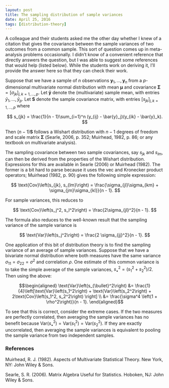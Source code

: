 ```yaml
---
layout: post
title: The sampling distribution of sample variances
date: April 25, 2016
tags: [distribution-theory]
---
```


A colleague and their students asked me the other day whether I knew of a citation that gives the covariance between the sample variances of two outcomes from a common sample. This sort of question comes up in meta-analysis problems occasionally. I didn't know of a convenient reference that directly answers the question, but I was able to suggest some references that would help (listed below). While the students work on deriving it, I'll provide the answer here so that they can check their work. 

Suppose that we have a sample of $n$ observations $\mathbf{y}_1,...,\mathbf{y}_n$ from a $p$-dimensional multivariate normal distribution with mean $\boldsymbol\mu$ and covariance $\boldsymbol\Sigma = \left[\sigma_{jk}\right]_{j,k=1,...,p}$. Let $\mathbf{\bar{y}}$ denote the (multivariate) sample mean, with entries $\bar{y}_1,...,\bar{y}_p$. Let $\mathbf{S}$ denote the sample covariance matrix, with entries $\left[s_{jk}\right]_{j,k=1,...,p}$ where 

$$
s_{jk} = \frac{1}{n - 1}\sum_{i=1}^n (y_{ij} - \bar{y}_j)(y_{ik} - \bar{y}_k).
$$

Then $(n - 1)\mathbf{S}$ follows a Wishart distribution with $n - 1$ degrees of freedom and scale matrix $\boldsymbol\Sigma$ (Searle, 2006, p. 352; Muirhead, 1982, p. 86; or any textbook on multivariate analysis). 

The sampling covariance between two sample covariances, say $s_{jk}$ and $s_{lm}$, can then be derived from the properties of the Wishart distribution. Expressions for this are available in Searle (2006) or Muirhead (1982). The former is a bit hard to parse because it uses the $\text{vec}$ and Kronecker product operators; Muirhead (1982, p. 90) gives the following simple expression: 

$$
\text{Cov}\left(s_{jk}, s_{lm}\right) = \frac{\sigma_{jl}\sigma_{km} + \sigma_{jm}\sigma_{kl}}{n - 1}.
$$

For sample variances, this reduces to 

$$
\text{Cov}\left(s_j^2, s_l^2\right) = \frac{2\sigma_{jl}^2}{n - 1}.
$$

The formula also reduces to the well-known result that the sampling variance of the sample variance is 

$$
\text{Var}\left(s_j^2\right) = \frac{2 \sigma_{jj}^2}{n - 1}.
$$

One application of this bit of distribution theory is to find the sampling variance of an average of sample variances. Suppose that we have a bivariate normal distribution where both measures have the same variance $\sigma_{11} = \sigma_{22} = \sigma^2$ and correlation $\rho$. One estimate of this common variance is to take the simple average of the sample variances, $s_{\bullet}^2 = \left(s_1^2 + s_2^2\right) / 2$. Then using the above:

$$\begin{aligned}
\text{Var}\left(s_{\bullet}^2\right) &= \frac{1}{4}\left[\text{Var}\left(s_1^2\right) + \text{Var}\left(s_2^2\right) + 2\text{Cov}\left(s_1^2, s_2^2\right) \right] \\
&= \frac{\sigma^4 \left(1 + \rho^2\right)}{n - 1}.
\end{aligned}$$

To see that this is correct, consider the extreme cases. If the two measures are perfectly correlated, then averaging the sample variances has no benefit because $\text{Var}\left(s_{\bullet}^2\right) = \text{Var}\left(s_1^2\right) = \text{Var}\left(s_2^2\right)$. If they are exactly uncorrelated, then averaging the sample variances is equivalent to pooling the sample variance from two independent samples.

### References

Muirhead, R. J. (1982). Aspects of Multivariate Statistical Theory. New York, NY: John Wiley & Sons.

Searle, S. R. (2006). Matrix Algebra Useful for Statistics. Hoboken, NJ: John Wiley & Sons.

